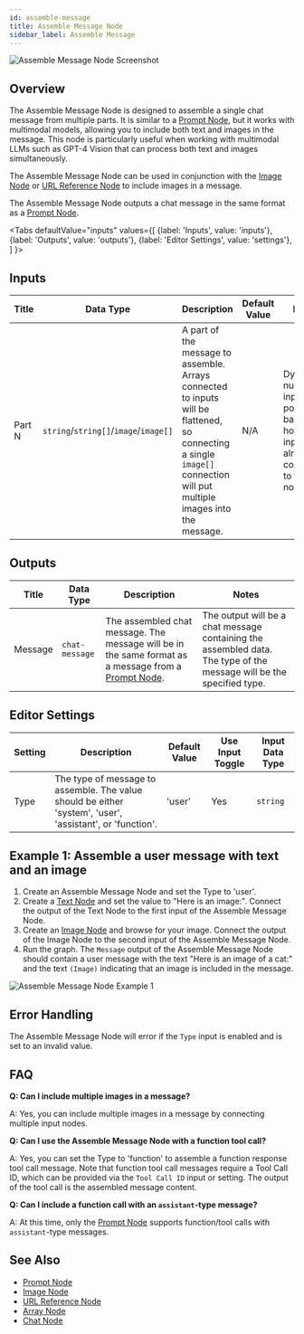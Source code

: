 ```yaml
---
id: assemble-message
title: Assemble Message Node
sidebar_label: Assemble Message
---
```



![Assemble Message Node Screenshot](./assets/assemble-message-node.png)

## Overview

The Assemble Message Node is designed to assemble a single chat message from multiple parts. It is similar to a [Prompt Node](./prompt.mdx), but it works with multimodal models, allowing you to include both text and images in the message. This node is particularly useful when working with multimodal LLMs such as GPT-4 Vision that can process both text and images simultaneously.

The Assemble Message Node can be used in conjunction with the [Image Node](./image.mdx) or [URL Reference Node](./url-reference.mdx) to include images in a message.

The Assemble Message Node outputs a chat message in the same format as a [Prompt Node](./prompt.mdx).

<Tabs
  defaultValue="inputs"
  values={[
    {label: 'Inputs', value: 'inputs'},
    {label: 'Outputs', value: 'outputs'},
    {label: 'Editor Settings', value: 'settings'},
  ]
}>

<TabItem value="inputs">

## Inputs

| Title  | Data Type                             | Description                                                                                                                                                             | Default Value | Notes                                                                                     |
| ------ | ------------------------------------- | ----------------------------------------------------------------------------------------------------------------------------------------------------------------------- | ------------- | ----------------------------------------------------------------------------------------- |
| Part N | `string`/`string[]`/`image`/`image[]` | A part of the message to assemble. Arrays connected to inputs will be flattened, so connecting a single `image[]` connection will put multiple images into the message. | N/A           | Dynamic number of input ports based on how many inputs are already connected to the node. |

</TabItem>

<TabItem value="outputs">

## Outputs

| Title   | Data Type      | Description                                                                                                         | Notes                                                                                                                |
| ------- | -------------- | ------------------------------------------------------------------------------------------------------------------- | -------------------------------------------------------------------------------------------------------------------- |
| Message | `chat-message` | The assembled chat message. The message will be in the same format as a message from a [Prompt Node](./prompt.mdx). | The output will be a chat message containing the assembled data. The type of the message will be the specified type. |

</TabItem>

<TabItem value="settings">

## Editor Settings

| Setting | Description                                                                                               | Default Value | Use Input Toggle | Input Data Type |
| ------- | --------------------------------------------------------------------------------------------------------- | ------------- | ---------------- | --------------- |
| Type    | The type of message to assemble. The value should be either 'system', 'user', 'assistant', or 'function'. | 'user'        | Yes              | `string`        |

</TabItem>

</Tabs>

## Example 1: Assemble a user message with text and an image

1. Create an Assemble Message Node and set the Type to 'user'.
1. Create a [Text Node](./text.mdx) and set the value to "Here is an image:". Connect the output of the Text Node to the first input of the Assemble Message Node.
1. Create an [Image Node](./image.mdx) and browse for your image. Connect the output of the Image Node to the second input of the Assemble Message Node.
1. Run the graph. The `Message` output of the Assemble Message Node should contain a user message with the text "Here is an image of a cat:" and the text `(Image)` indicating that an image is included in the message.

![Assemble Message Node Example 1](./assets/assemble-message-node-example-01.png)

## Error Handling

The Assemble Message Node will error if the `Type` input is enabled and is set to an invalid value.

## FAQ

**Q: Can I include multiple images in a message?**

A: Yes, you can include multiple images in a message by connecting multiple input nodes.

**Q: Can I use the Assemble Message Node with a function tool call?**

A: Yes, you can set the Type to 'function' to assemble a function response tool call message. Note that function tool call messages require a Tool Call ID, which can be provided via the `Tool Call ID` input or setting. The output of the tool call is the assembled message content.

**Q: Can I include a function call with an `assistant`-type message?**

A: At this time, only the [Prompt Node](./prompt.mdx) supports function/tool calls with `assistant`-type messages.

## See Also

- [Prompt Node](./prompt.mdx)
- [Image Node](./image.mdx)
- [URL Reference Node](./url-reference.mdx)
- [Array Node](./array.mdx)
- [Chat Node](./chat.mdx)
